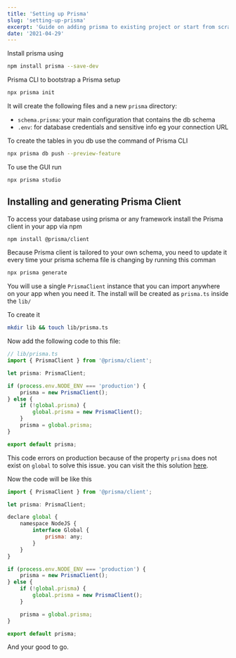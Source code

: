 ```yaml
---
title: 'Setting up Prisma'
slug: 'setting-up-prisma'
excerpt: 'Guide on adding prisma to existing project or start from scratch.'
date: '2021-04-29'
---
```


Install prisma using

```bash
npm install prisma --save-dev
```

Prisma CLI to bootstrap a Prisma setup

```bash
npx prisma init
```

It will create the following files and a new `prisma` directory:

- `schema.prisma`: your main configuration that contains the db schema
- `.env`: for database credentials and sensitive info eg your connection URL

To create the tables in you db use the command of Prisma CLI

```bash
npx prisma db push --preview-feature
```

To use the GUI run

```bash
npx prisma studio
```

## Installing and generating Prisma Client

To access your database using prisma or any framework install the Prisma client in your app via npm

```bash
npm install @prisma/client
```

Because Prisma client is tailored to your own schema, you need to update it every time your prisma schema file is changing by running this comman

```bash
npx prisma generate
```

You will use a single `PrismaClient` instance that you can import anywhere on your app when you need it. The install will be created as `prisma.ts` inside the `lib/`

To create it

```bash
mkdir lib && touch lib/prisma.ts
```

Now add the following code to this file:

```jsx
// lib/prisma.ts
import { PrismaClient } from '@prisma/client';

let prisma: PrismaClient;

if (process.env.NODE_ENV === 'production') {
	prisma = new PrismaClient();
} else {
	if (!global.prisma) {
		global.prisma = new PrismaClient();
	}
	prisma = global.prisma;
}

export default prisma;
```

This code errors on production because of the property `prisma` does not exist on `global` to solve this issue. you can visit the this solution [here](https://github.com/nextauthjs/next-auth/issues/824#issuecomment-734800530).

Now the code will be like this

```jsx
import { PrismaClient } from '@prisma/client';

let prisma: PrismaClient;

declare global {
	namespace NodeJS {
		interface Global {
			prisma: any;
		}
	}
}

if (process.env.NODE_ENV === 'production') {
	prisma = new PrismaClient();
} else {
	if (!global.prisma) {
		global.prisma = new PrismaClient();
	}

	prisma = global.prisma;
}

export default prisma;
```

And your good to go.
